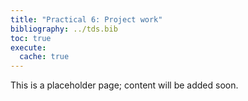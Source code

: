 ```yaml
---
title: "Practical 6: Project work"
bibliography: ../tds.bib
toc: true
execute: 
  cache: true
---
```

This is a placeholder page; content will be added soon.
